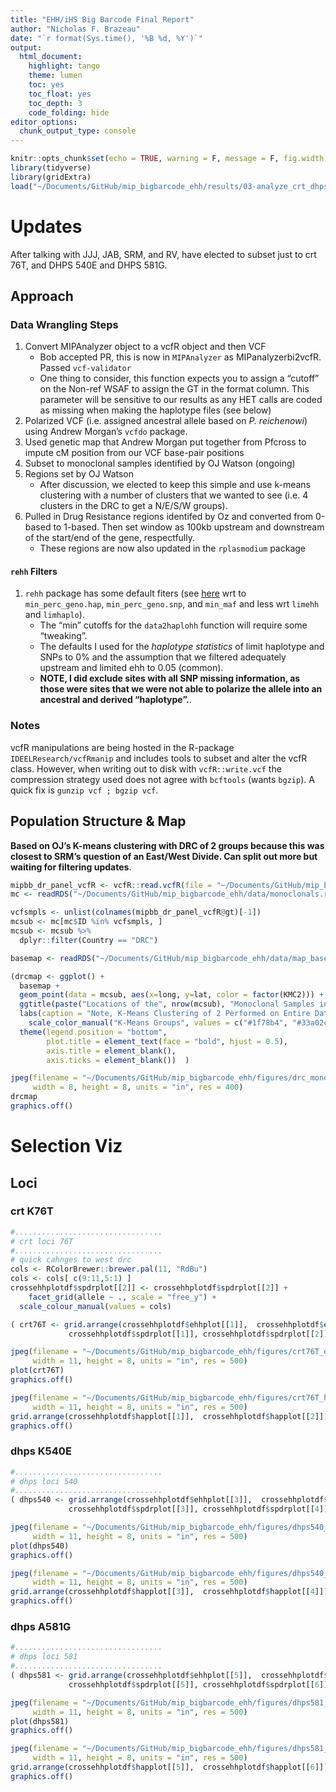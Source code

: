 ```yaml
--- 
title: "EHH/iHS Big Barcode Final Report" 
author: "Nicholas F. Brazeau" 
date: "`r format(Sys.time(), '%B %d, %Y')`" 
output: 
  html_document: 
    highlight: tango 
    theme: lumen 
    toc: yes 
    toc_float: yes 
    toc_depth: 3 
    code_folding: hide
editor_options:  
  chunk_output_type: console
--- 
```


```r
knitr::opts_chunk$set(echo = TRUE, warning = F, message = F, fig.width = 11, fig.height = 8)
library(tidyverse)
library(gridExtra)
load("~/Documents/GitHub/mip_bigbarcode_ehh/results/03-analyze_crt_dhps_drc.rda")

```

# Updates
After talking with JJJ, JAB, SRM, and RV, have elected to subset just to crt 76T, and DHPS 540E and DHPS 581G. 

## Approach

### Data Wrangling Steps

1. Convert MIPAnalyzer object to a vcfR object and then VCF
	+ Bob accepted PR, this is now in `MIPAnalyzer` as MIPanalyzerbi2vcfR. Passed `vcf-validator`
	+ One thing to consider, this function expects you to assign a "cutoff" on the Non-ref WSAF to assign the GT in the format column. This parameter will be sensitive to our results as any HET calls are coded as missing when making the haplotype files (see below) 
2. Polarized VCF (i.e. assigned ancestral allele based on _P. reichenowi_) using Andrew Morgan's `vcfdo` package. 
3. Used genetic map that Andrew Morgan put together from Pfcross to impute cM position from our VCF base-pair positions
4. Subset to monoclonal samples identified by OJ Watson (ongoing) 
5. Regions set by OJ Watson
	+ After discussion, we elected to keep this simple and use k-means clustering with a number of clusters that we wanted to see (i.e. 4 clusters in the DRC to get a N/E/S/W groups). 
6. Pulled in Drug Resistance regions identifed by Oz and converted from 0-based to 1-based. Then set window as 100kb upstream and downstream of the start/end of the gene, respectfully. 
	+ These regions are now also updated in the `rplasmodium` package 

#### `rehh` Filters

1. `rehh` package has some default fiters (see [here](https://cran.r-project.org/web/packages/rehh/vignettes/rehh.pdf) wrt to `min_perc_geno.hap`, `min_perc_geno.snp`, and `min_maf` and less wrt `limehh` and `limhaplo`).
	+ The "min" cutoffs for the `data2haplohh` function will require some "tweaking".  
	+ The defaults I used for the _haplotype statistics_ of limit haplotype and SNPs to 0% and the assumption that we filtered adequately upstream and limited ehh to 0.05 (common). 
	+ **NOTE, I did exclude sites with all SNP missing information, as those were sites that we were not able to polarize the allele into an ancestral and derived "haplotype".**. 


### Notes

vcfR manipulations are being hosted in the R-package `IDEELResearch/vcfRmanip` and includes tools to subset and alter the vcfR class. However, when writing out to disk with `vcfR::write.vcf` the compression strategy used does not agree with `bcftools` (wants `bgzip`). A quick fix is `gunzip vcf ; bgzip vcf`. 


## Population Structure &  Map
**Based on OJ's K-means clustering with DRC of 2 groups because this was closest to SRM's question of an East/West Divide. Can split out more but waiting for filtering updates**. 

```r
mipbb_dr_panel_vcfR <- vcfR::read.vcfR(file = "~/Documents/GitHub/mip_bigbarcode_ehh/data/polarized_mipbi_drugres_bigbarcode_panels.vcf.bgz")
mc <- readRDS("~/Documents/GitHub/mip_bigbarcode_ehh/data/monoclonals.rds")

vcfsmpls <- unlist(colnames(mipbb_dr_panel_vcfR@gt)[-1])
mcsub <- mc[mc$ID %in% vcfsmpls, ] 
mcsub <- mcsub %>% 
  dplyr::filter(Country == "DRC")

basemap <- readRDS("~/Documents/GitHub/mip_bigbarcode_ehh/data/map_bases/basemap.rds")

(drcmap <- ggplot() + 
  basemap +
  geom_point(data = mcsub, aes(x=long, y=lat, color = factor(KMC2))) +
  ggtitle(paste("Locations of the", nrow(mcsub), "Monoclonal Samples in the DRC")) +
  labs(caption = "Note, K-Means Clustering of 2 Performed on Entire Data Set. Only the monoclonals are shown here.") +
    scale_color_manual("K-Means Groups", values = c("#1f78b4", "#33a02c")) +
  theme(legend.position = "bottom",
        plot.title = element_text(face = "bold", hjust = 0.5),
        axis.title = element_blank(),
        axis.ticks = element_blank())  )

jpeg(filename = "~/Documents/GitHub/mip_bigbarcode_ehh/figures/drc_monoclonal_kmeans2_map.jpg",
     width = 8, height = 8, units = "in", res = 400) 
drcmap
graphics.off()

```


# Selection Viz
## Loci {.tabset .tabset-fade .tabset-pill}
### crt K76T
```r

#.................................
# crt loci 76T 
#.................................
# quick cahnges to west drc 
cols <- RColorBrewer::brewer.pal(11, "RdBu")
cols <- cols[ c(9:11,5:1) ]
crossehhplotdf$spdrplot[[2]] <- crossehhplotdf$spdrplot[[2]] +
    facet_grid(allele ~ ., scale = "free_y") +
  scale_colour_manual(values = cols)

( crt76T <- grid.arrange(crossehhplotdf$ehhplot[[1]],  crossehhplotdf$ehhplot[[2]],
             crossehhplotdf$spdrplot[[1]], crossehhplotdf$spdrplot[[2]] ) )

jpeg(filename = "~/Documents/GitHub/mip_bigbarcode_ehh/figures/crt76T_ehh_bifur.jpg",
     width = 11, height = 8, units = "in", res = 500)
plot(crt76T)
graphics.off()

jpeg(filename = "~/Documents/GitHub/mip_bigbarcode_ehh/figures/crt76T_haps.jpg",
     width = 11, height = 8, units = "in", res = 500) 
grid.arrange(crossehhplotdf$happlot[[1]],  crossehhplotdf$happlot[[2]])
graphics.off()
```

### dhps K540E
```r

#.................................
# dhps loci 540 
#.................................
( dhps540 <- grid.arrange(crossehhplotdf$ehhplot[[3]],  crossehhplotdf$ehhplot[[4]],
             crossehhplotdf$spdrplot[[3]], crossehhplotdf$spdrplot[[4]] ) )

jpeg(filename = "~/Documents/GitHub/mip_bigbarcode_ehh/figures/dhps540_ehh_bifur.jpg",
     width = 11, height = 8, units = "in", res = 500) 
plot(dhps540)
graphics.off()

jpeg(filename = "~/Documents/GitHub/mip_bigbarcode_ehh/figures/dhps540_haps.jpg",
     width = 11, height = 8, units = "in", res = 500) 
grid.arrange(crossehhplotdf$happlot[[3]],  crossehhplotdf$happlot[[4]])
graphics.off()

```

### dhps A581G
```r

#.................................
# dhps loci 581
#.................................
( dhps581 <- grid.arrange(crossehhplotdf$ehhplot[[5]],  crossehhplotdf$ehhplot[[6]],
             crossehhplotdf$spdrplot[[5]], crossehhplotdf$spdrplot[[6]] ) )

jpeg(filename = "~/Documents/GitHub/mip_bigbarcode_ehh/figures/dhps581_ehh_bifur.jpg",
     width = 11, height = 8, units = "in", res = 500) 
plot(dhps581)
graphics.off()

jpeg(filename = "~/Documents/GitHub/mip_bigbarcode_ehh/figures/dhps581_haps.jpg",
     width = 11, height = 8, units = "in", res = 500) 
grid.arrange(crossehhplotdf$happlot[[5]],  crossehhplotdf$happlot[[6]])
graphics.off()




```

###
